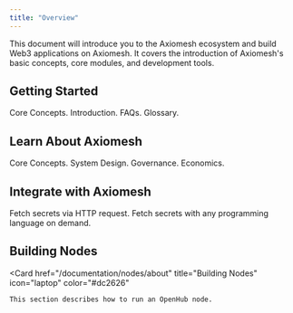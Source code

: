 ```yaml
---
title: "Overview"
---
```


This document will introduce you to the Axiomesh ecosystem and build Web3 applications on Axiomesh. It covers the introduction of Axiomesh's basic concepts, core modules, and development tools.

## Getting Started

<CardGroup cols={2}>
  <Card
    href="/documentation/getting-started/introduction/document"
    title="Introduction"
    icon="server"
    color="#0285c7"
  >
    Core Concepts.
  </Card>
  <Card
    href="/documentation/getting-started/quick-start/wallet-configuration"
    title="Quick Start"
    icon="book-open"
    color="#dc2626"
  >
    Introduction.
  </Card>
 <Card
    href="/documentation/getting-started/faqs/document"
    title="FAQs"
    icon="book-open"
    color="#dc2626"
  >
    FAQs.
  </Card>
 <Card
    href="/documentation/getting-started/glossary/document"
    title="Glossary"
    icon="book-open"
    color="#dc2626"
  >
    Glossary.
  </Card>
   </CardGroup>


## Learn About Axiomesh

<CardGroup cols={2}>
  <Card
    href="/documentation/core-concepts/accounts"
    title="Core Concepts"
    icon="server"
    color="#0285c7"
  >
    Core Concepts.
  </Card>
  <Card
    href="/documentation/system-design/architecture"
    title="System Design"
    icon="book-open"
    color="#dc2626"
  >
    System Design.
  </Card>
 <Card
    href="/documentation/governance/overview"
    title="Governance"
    icon="book-open"
    color="#dc2626"
  >
    Governance.
  </Card>
 <Card
    href="/documentation/economics/overview"
    title="Economics"
    icon="book-open"
    color="#dc2626"
  >
    Economics.
  </Card>
   </CardGroup>


## Integrate with Axiomesh

<CardGroup cols={2}>
  <Card
    href="/api-reference/introduction"
    title="API"
    icon="server"
    color="#0285c7"
  >
    Fetch secrets via HTTP request.
  </Card>
  <Card
    href="/sdks/introduction"
    title="SDKs"
    icon="book-open"
    color="#dc2626"
  >
    Fetch secrets with any programming language on demand.
  </Card>
   </CardGroup>

## Building Nodes

<Card
    href="/documentation/nodes/about"
    title="Building Nodes"
    icon="laptop"
    color="#dc2626"
>
    This section describes how to run an OpenHub node.
</Card>
